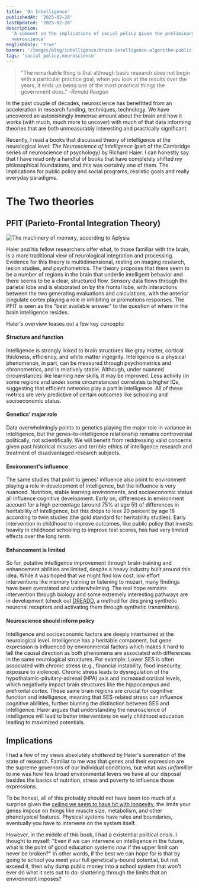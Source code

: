 ```yaml
---
title: 'On Intelligence'
publishedAt: '2025-02-28'
lastUpdated: '2025-02-28'
description:
  'A comment on the implications of social policy given the preliminary state of
  neuroscience'
englishOnly: 'true'
banner: '/images/blog/intelligence/brain-intelligence-algorithm-public-neurosciencenews.webp'
tags: 'social policy,neuroscience'
---
```


> "The remarkable thing is that although basic research does not begin with a
> particular practice goal, when you look at the results over the years, it ends
> up being one of the most practical things the government does." -_Ronald
> Reagan_

In the past couple of decades, neuroscience has benefitted from an acceleration
in research funding, techniques, technology. We have uncovered an astonishingly
immense amount about the brain and how it works (with much, much more to
uncover) with much of that data informing theories that are both unmeasurably
interesting and practically significant.

Recently, I read a books that discussed theory of intelligence at the
neurological level: _The Neuroscience of Intelligence_ (part of the Cambridge
series of neuroscience of psychology) by Richard Haier. I can honestly say that
I have read only a handful of books that have completely shifted my
philosophical foundations, and this was certainly one of them. The implications
for public policy and social programs, realistic goals and really everyday
paradigms.

# The Two theories

## PFIT (Parieto-Frontal Integration Theory)

<Img
  mdx
  publicId='/images/blog/intelligence/pfit.ppm'
  alt='The machinery of memory, according to Aplysia'
  height={500}
  width={650}
/>

Haier and his fellow researchers offer what, to those familiar with the brain,
is a more traditional view of neurological integration and processing. Evidence
for this theory is multidimensional, resting on imaging research, lesion
studies, and psychometrics. The theory proposes that there seem to be a number
of regions in the brain that underlie intelligent behavior and there seems to be
a clear, structured flow. Sensory data flows through the parietal lobe and is
elaborated on by the frontal lobe, with interactions between the two generating
evaluations and calculations, with the anterior cingulate cortex playing a role
in inhibiting or promotions responses. The PFIT is seen as the "best available
answer" to the question of where in the brain intelligence resides.

Haier's overview teases out a few key concepts:

#### Structure and function

Intelligence is strongly linked to brain structures like gray matter, cortical
thickness, efficiency, and white matter ingegrity. Intelligence is a physical
phenomenon, in part, can be measured through psychometrics and chronometrics,
and is relatively stable. Although, under nuanced circumstances like learning
new skills, it may be improved. Less activity (in some regions and under some
circumstances) correlates to higher IQs, suggesting that efficient networks play
a part in intelligence. All of these metrics are very predictive of certain
outcomes like schooling and socioeconomic status.

#### Genetics' major role

Data overwhelmingly points to genetics playing the major role in variance in
intelligence, but the genes-to-intelligence relationship remains controversial
politically, not scientifically. We will benefit from reddressing valid concerns
given past historical misuses and terrible ethics of intelligence research and
treatment of disadvantaged research subjects.

#### Environment's influence

The same studies that point to genes' influence also point to environment
playing a role in development of intelligence, but the influence is very
nuanced. Nutrition, stable learning environments, and socioeconomic status all
influence cognitive development. Early on, differences in environment account
for a high percentage (around 75% at age 5!) of differences in heritability of
intelligence, but this drops to less 20 percent by age 18 according to twin
studies (the gold standard for heritability studies). Early intervention in
childhood to improve outcomes, like public policy that invests heavily in
childhood schooling to improve test scores, has had very limited effects over
the long term.

#### Enhancement is limited

So far, putative intelligence improvement through brain-training and enhancement
abilities are limited, despite a heavy industry built around this idea. While it
was hoped that we might find low cost, low effort interventions like memory
training or listening to mozart, many findings have been overstated and
underwhelming. The real hope remains intervention through biology and some
extremely interesting pathways are in development (check out
[DREADD](https://en.wikipedia.org/wiki/Receptor_activated_solely_by_a_synthetic_ligand),
a method for designing synthetic neuronal receptors and activating them through
synthetic transmitters).

#### Neuroscience should inform policy

Intelligence and socioeconomic factors are deeply intertwined at the
neurological level. Intelligence has a heritable component, but gene expression
is influenced by environmental factors which makes it hard to tell the causal
direction as both phenomena are associated with differences in the same
neurological structures. For example: Lower SES is often associated with chronic
stress (e.g., financial instability, food insecurity, exposure to violence).
Chronic stress leads to dysregulation of the hypothalamic-pituitary-adrenal
(HPA) axis and increased cortisol levels, which negatively impact brain
structures like the hippocampus and prefrontal cortex. These same brain regions
are crucial for cognitive function and intelligence, meaning that SES-related
stress can influence cognitive abilities, further blurring the distinction
between SES and intelligence. Haier argues that understanding the neuroscience
of intelligence will lead to better interventions on early childhood education
leading to maximized potentials.

## Implications

I had a few of my views absolutely _shattered_ by Haier's summation of the state
of research. Familiar to me was that genes and their expression are the supreme
governors of our individual conditions, but what was _unfamiliar_ to me was how
few broad environmental levers we have at our disposal besides the basics of
nutrition, stress and poverty to influence those expressions.

To be honest, all of this probably should not have been too much of a surprise
given the
[ceiling we seem to have hit with longevity](https://pmc.ncbi.nlm.nih.gov/articles/PMC7243589/#:~:text=Abstract,fixed%20limit%20to%20longevity%20too),
the limits your genes impose on things like muscle size, metabolism, and other
phenotypical features. Physical systems have rules and boundaries, eventually
you have to intervene on the system itself.

However, in the middle of this book, I had a existential political crisis. I
thought to myself: "Even if we can intervene on intelligence in the future, what
is the point of good education systems _now_ if the upper limit can never be
broken?" In other words, if the best we can hope for is that by going to school
you meet your full genetically-bound potential, but not exceed it, then why dump
public money into a school system that won't ever do what it sets out to do:
shattering through the limits that an environment imposes?
